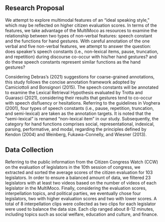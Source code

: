 ## Research Proposal

We attempt to explore multimodal features of an “ideal speaking style,” which may be reflected on higher citizen evaluation scores. In terms of the features, we take advantage of the MultiMoco as resources to examine the relationship between two types of non-verbal features: speech constant and the functions for hand gestures. With careful annotation of the one verbal and five non-verbal features, we attempt to answer the question: does speaker's speech constants (i.e., non-lexical items, pause, truncation, and repetition) during discourse co-occur with his/her hand gestures? and do these speech constants represent similar functions as the hand gestures?

Considering Debras’s (2021) suggestions for coarse-grained annotations, this study follows the concise annotation framework adopted by Camiciottoli and Bonsignori (2015). The speech constants will be annotated to examine the Lexical Retrieval Hypothesis evaluated by Trotta and Guarasci (2021), considering their results that gestures tend to co-occur with speech disfluency or hesitations.  Referring to the guidelines in Voghera (2001), four types of speech constants (i.e., pause, repetition, truncation, and semi-lexical) are taken as the annotation targets. It is noted that the “semi-lexical” is renamed  “non-lexical item” in our study. Subsequently, the category for hand functions comprises social, representational, indexical, parsing, performative, and modal, regarding the principles defined by Kendon (2004) and Weinberg, Fukawa-Connelly, and Wiesner (2013).

## Data Collection

Referring to the public information from the Citizen Congress Watch (CCW) on the evaluation of legislators in the 10th session of congress, we extracted and sorted the average scores of the citizen evaluation for 103 legislators. In order to ensure a balanced amount of data, we filtered 23 legislators with at least two videos based on the number of videos of each legislator in the MultiMoco. Finally, considering the evaluation scores, interpellation topics, and political parties, we eventually chose four legislators, two with higher evaluation scores and two with lower scores. A total of 8 interpellation clips were collected as two clips for each legislator were used to balance the data size. Each clip ranged about 8-12 minutes, including topics such as social welfare, education and culture, and finance.
